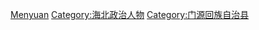 [[Category:中华人民共和国青海省县长|Menyuan]]
[[Category:海北政治人物|Category:海北政治人物]]
[[Category:门源回族自治县|Category:门源回族自治县]]